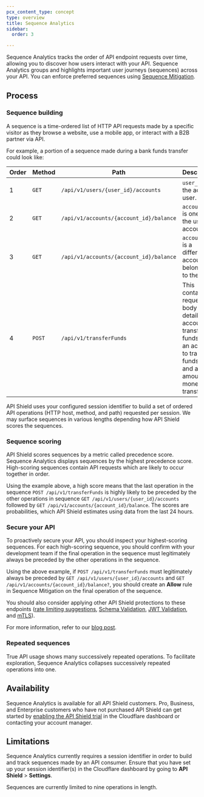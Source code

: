```yaml
---
pcx_content_type: concept
type: overview
title: Sequence Analytics
sidebar:
  order: 3

---
```



Sequence Analytics tracks the order of API endpoint requests over time, allowing you to discover how users interact with your API. Sequence Analytics groups and highlights important user journeys (sequences) across your API. You can enforce preferred sequences using [Sequence Mitigation](/api-shield/security/sequence-mitigation/).

## Process

### Sequence building

A sequence is a time-ordered list of HTTP API requests made by a specific visitor as they browse a website, use a mobile app, or interact with a B2B partner via API.

For example, a portion of a sequence made during a bank funds transfer could look like:

| Order | Method | Path                                    | Description                                                                                                                                    |
| ----- | ------ | --------------------------------------- | ---------------------------------------------------------------------------------------------------------------------------------------------- |
| 1     | `GET`  | `/api/v1/users/{user_id}/accounts`      | `user_id` is the active user.                                                                                                                  |
| 2     | `GET`  | `/api/v1/accounts/{account_id}/balance` | `account_id` is one of the user’s accounts.                                                                                                    |
| 3     | `GET`  | `/api/v1/accounts/{account_id}/balance` | `account_id` is a different account belonging to the user.                                                                                     |
| 4     | `POST` | `/api/v1/transferFunds`                 | This contains a request body detailing an account to transfer funds from, an account to transfer funds to, and an amount of money to transfer. |

API Shield uses your configured <GlossaryTooltip term="session identifier">session identifier</GlossaryTooltip> to build a set of ordered API operations (HTTP host, method, and path) requested per session. We may surface sequences in various lengths depending how API Shield scores the sequences.

### Sequence scoring

API Shield scores sequences by a metric called precedence score. Sequence Analytics displays sequences by the highest precedence score. High-scoring sequences contain API requests which are likely to occur together in order.

Using the example above, a high score means that the last operation in the sequence `POST /api/v1/transferFunds` is highly likely to be preceded by the other operations in sequence `GET /api/v1/users/{user_id}/accounts` followed by `GET /api/v1/accounts/{account_id}/balance`. The scores are probabilities, which API Shield estimates using data from the last 24 hours.

### Secure your API

To proactively secure your API, you should inspect your highest-scoring sequences. For each high-scoring sequence, you should confirm with your development team if the final operation in the sequence must legitimately always be preceded by the other operations in the sequence.

Using the above example, if `POST /api/v1/transferFunds` must legitimately always be preceded by `GET /api/v1/users/{user_id}/accounts` and `GET /api/v1/accounts/{account_id}/balance?`, you should create an **Allow** rule in Sequence Mitigation on the final operation of the sequence.

You should also consider applying other API Shield protections to these endpoints ([rate limiting suggestions](/api-shield/security/volumetric-abuse-detection/), [Schema Validation](/api-shield/security/schema-validation/), [JWT Validation](/api-shield/security/jwt-validation/), and [mTLS](/api-shield/security/mtls/)).

For more information, refer to our [blog post](https://blog.cloudflare.com/api-sequence-analytics).

### Repeated sequences

True API usage shows many successively repeated operations. To facilitate exploration, Sequence Analytics collapses successively repeated operations into one.

## Availability

Sequence Analytics is available for all API Shield customers. Pro, Business, and Enterprise customers who have not purchased API Shield can get started by [enabling the API Shield trial](https://dash.cloudflare.com/?to=/:account/:zone/security/api-shield) in the Cloudflare dashboard or contacting your account manager.

## Limitations

Sequence Analytics currently requires a session identifier in order to build and track sequences made by an API consumer. Ensure that you have set up your session identifier(s) in the Cloudflare dashboard by going to **API Shield** > **Settings**.

Sequences are currently limited to nine operations in length.
